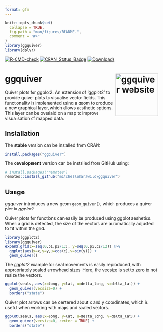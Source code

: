 ```yaml
---
format: gfm
---
```


<!-- README.md is generated from README.Rmd. Please edit that file -->

```r
knitr::opts_chunk$set(
  collapse = TRUE,
  fig.path = "man/figures/README-",
  comment = "#>"
)
library(ggquiver)
library(dplyr)
```

<!-- badges: start -->
[![R-CMD-check](https://github.com/mitchelloharawild/ggquiver/actions/workflows/R-CMD-check.yaml/badge.svg)](https://github.com/mitchelloharawild/ggquiver/actions/workflows/R-CMD-check.yaml)
[![CRAN_Status_Badge](http://www.r-pkg.org/badges/version/ggquiver)](https://cran.r-project.org/package=ggquiver)
[![Downloads](http://cranlogs.r-pkg.org/badges/ggquiver?color=brightgreen)](https://cran.r-project.org/package=ggquiver)
<!-- badges: end -->

# ggquiver <a href="http://pkg.mitchelloharawild.com/ggquiver"><img src="man/figures/logo.svg" align="right" height="139" alt="ggquiver website" /></a>

Quiver plots for ggplot2. An extension of 'ggplot2' to provide quiver plots to 
visualise vector fields. This functionality is implemented using a geom to 
produce a new graphical layer, which allows aesthetic options. This layer can 
be overlaid on a map to improve visualisation of mapped data.

## Installation

The **stable** version can be installed from CRAN:

```r
install.packages("ggquiver")
```

The **development** version can be installed from GitHub using:

```r
# install.packages("remotes")
remotes::install_github("mitchelloharawild/ggquiver")
```

## Usage

*ggquiver* introduces a new geom `geom_quiver()`, which produces a quiver plot in *ggplot2*.

Quiver plots for functions can easily be produced using ggplot aeshetics. When a grid is detected, the size of the vectors are automatically adjusted to fit within the grid.

```r
library(ggplot2)
library(ggquiver)
expand.grid(x=seq(0,pi,pi/12), y=seq(0,pi,pi/12)) %>%
  ggplot(aes(x=x,y=y,u=cos(x),v=sin(y))) +
  geom_quiver()
```

The *ggplot2* example for seal movements is easily reproduced, with appropriately scaled arrowhead sizes. Here, the vecsize is set to zero to not resize the vectors.

```r
ggplot(seals, aes(x=long, y=lat, u=delta_long, v=delta_lat)) + 
  geom_quiver(vecsize=0) + 
  borders("state")
```

Quiver plot arrows can be centered about x and y coordinates, which is useful when working with maps and scaled vectors.

```r
ggplot(seals, aes(x=long, y=lat, u=delta_long, v=delta_lat)) + 
  geom_quiver(vecsize=0, center = TRUE) + 
  borders("state")
```
